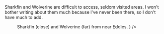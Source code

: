 
Sharkfin and Wolverine are difficult to access, seldom visited areas.
I won't bother writing about them much because I've never been there,
so I don't have much to add.

<Figure
  src={ImgSharkfinWolverine}
  caption={
    <>
      Sharkfin (close) and Wolverine (far) from near Eddies.
    </>
  }
/>